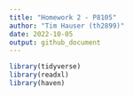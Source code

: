 ```yaml
---
title: "Homework 2 - P8105"
author: "Tim Hauser (th2899)"
date: 2022-10-05
output: github_document
---
```


```r
library(tidyverse)
library(readxl)
library(haven)
```



